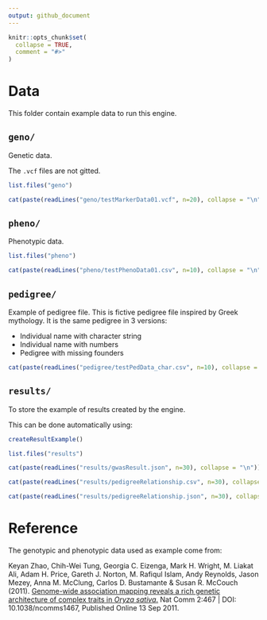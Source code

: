 ```yaml
---
output: github_document
---
```


<!-- README.md is generated from README.Rmd. Please edit that file -->

```r
knitr::opts_chunk$set(
  collapse = TRUE,
  comment = "#>"
)
```


# Data

This folder contain example data to run this engine.

## `geno/`

Genetic data.

The `.vcf` files are not gitted.

```r
list.files("geno")
```

```r
cat(paste(readLines("geno/testMarkerData01.vcf", n=20), collapse = "\n"))
```


## `pheno/`

Phenotypic data.

```r
list.files("pheno")
```

```r
cat(paste(readLines("pheno/testPhenoData01.csv", n=10), collapse = "\n"))
```


## `pedigree/`

Example of pedigree file. This is fictive pedigree file inspired by Greek 
mythology. It is the same pedigree in 3 versions:

- Individual name with character string
- Individual name with numbers
- Pedigree with missing founders

```r
cat(paste(readLines("pedigree/testPedData_char.csv", n=10), collapse = "\n"))
```

## `results/`

To store the example of results created by the engine.

This can be done automatically using: 

```r
createResultExample()
```

```r
list.files("results")
```

```r
cat(paste(readLines("results/gwasResult.json", n=30), collapse = "\n"))
```

```r
cat(paste(readLines("results/pedigreeRelationship.csv", n=30), collapse = "\n"))
```
```r
cat(paste(readLines("results/pedigreeRelationship.json", n=30), collapse = "\n"))
```

# Reference

The genotypic and phenotypic data used as example come from:

Keyan Zhao, Chih-Wei Tung, Georgia C. Eizenga, Mark H. Wright, M. Liakat Ali, Adam H. Price, Gareth J. Norton, M. Rafiqul Islam, Andy Reynolds, Jason Mezey, Anna M. McClung, Carlos D. Bustamante & Susan R. McCouch (2011). [Genome-wide association mapping reveals a rich genetic architecture of complex traits in *Oryza sativa*.](http://www.nature.com/ncomms/journal/v2/n9/full/ncomms1467.html) Nat Comm 2:467 | DOI: 10.1038/ncomms1467, Published Online 13 Sep 2011.
